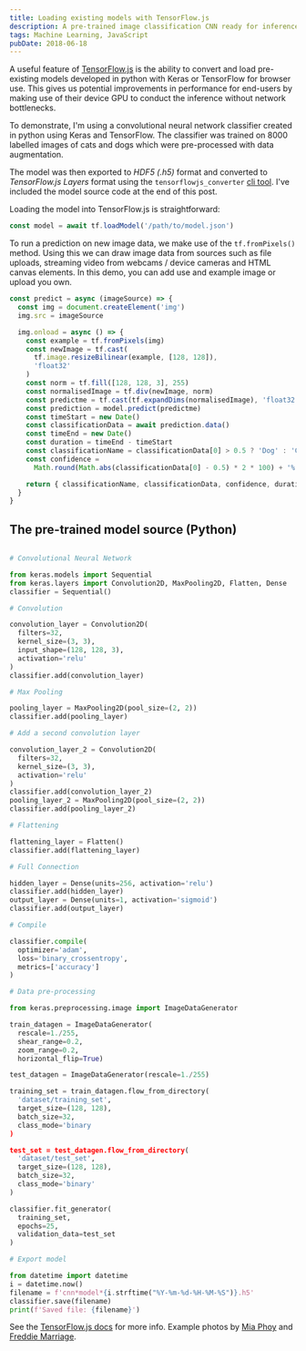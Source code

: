 ```yaml
---
title: Loading existing models with TensorFlow.js
description: A pre-trained image classification CNN ready for inference in the browser
tags: Machine Learning, JavaScript
pubDate: 2018-06-18
---
```


A useful feature of [TensorFlow.js](https://js.tensorflow.org/) is the ability to convert and load pre-existing models developed in python with Keras or TensorFlow for browser use.
This gives us potential improvements in performance for end-users by making use of their device GPU to conduct the inference without network bottlenecks.

To demonstrate, I'm using a convolutional neural network classifier created in python using Keras and TensorFlow.
The classifier was trained on 8000 labelled images of cats and dogs which were pre-processed with data augmentation.


<TFCNNDemo client:visible />

The model was then exported to _HDF5 (.h5)_ format and converted to _TensorFlow.js Layers_ format using the `tensorflowjs_converter` [cli tool](https://js.tensorflow.org/tutorials/import-keras.html).
I've included the model source code at the end of this post.

Loading the model into TensorFlow.js is straightforward:

```js
const model = await tf.loadModel('/path/to/model.json')
```

To run a prediction on new image data, we make use of the `tf.fromPixels()` method.
Using this we can draw image data from sources such as file uploads, streaming video from webcams / device cameras and HTML canvas elements.
In this demo, you can add use and example image or upload you own.

```js
const predict = async (imageSource) => {
  const img = document.createElement('img')
  img.src = imageSource

  img.onload = async () => {
    const example = tf.fromPixels(img)
    const newImage = tf.cast(
      tf.image.resizeBilinear(example, [128, 128]),
      'float32'
    )
    const norm = tf.fill([128, 128, 3], 255)
    const normalisedImage = tf.div(newImage, norm)
    const predictme = tf.cast(tf.expandDims(normalisedImage), 'float32')
    const prediction = model.predict(predictme)
    const timeStart = new Date()
    const classificationData = await prediction.data()
    const timeEnd = new Date()
    const duration = timeEnd - timeStart
    const classificationName = classificationData[0] > 0.5 ? 'Dog' : 'Cat'
    const confidence =
      Math.round(Math.abs(classificationData[0] - 0.5) * 2 * 100) + '%'

    return { classificationName, classificationData, confidence, duration }
  }
}
```

## The pre-trained model source (Python)

```python

# Convolutional Neural Network

from keras.models import Sequential
from keras.layers import Convolution2D, MaxPooling2D, Flatten, Dense
classifier = Sequential()

# Convolution

convolution_layer = Convolution2D(
  filters=32,
  kernel_size=(3, 3),
  input_shape=(128, 128, 3),
  activation='relu'
)
classifier.add(convolution_layer)

# Max Pooling

pooling_layer = MaxPooling2D(pool_size=(2, 2))
classifier.add(pooling_layer)

# Add a second convolution layer

convolution_layer_2 = Convolution2D(
  filters=32,
  kernel_size=(3, 3),
  activation='relu'
)
classifier.add(convolution_layer_2)
pooling_layer_2 = MaxPooling2D(pool_size=(2, 2))
classifier.add(pooling_layer_2)

# Flattening

flattening_layer = Flatten()
classifier.add(flattening_layer)

# Full Connection

hidden_layer = Dense(units=256, activation='relu')
classifier.add(hidden_layer)
output_layer = Dense(units=1, activation='sigmoid')
classifier.add(output_layer)

# Compile

classifier.compile(
  optimizer='adam',
  loss='binary_crossentropy',
  metrics=['accuracy']
)

# Data pre-processing

from keras.preprocessing.image import ImageDataGenerator

train_datagen = ImageDataGenerator(
  rescale=1./255,
  shear_range=0.2,
  zoom_range=0.2,
  horizontal_flip=True)

test_datagen = ImageDataGenerator(rescale=1./255)

training_set = train_datagen.flow_from_directory(
  'dataset/training_set',
  target_size=(128, 128),
  batch_size=32,
  class_mode='binary
)

test_set = test_datagen.flow_from_directory(
  'dataset/test_set',
  target_size=(128, 128),
  batch_size=32,
  class_mode='binary'
)

classifier.fit_generator(
  training_set,
  epochs=25,
  validation_data=test_set
)

# Export model

from datetime import datetime
i = datetime.now()
filename = f'cnn*model*{i.strftime("%Y-%m-%d-%H-%M-%S")}.h5'
classifier.save(filename)
print(f'Saved file: {filename}')
```

See the [TensorFlow.js docs](https://js.tensorflow.org/tutorials/import-keras.html) for more info.
Example photos by [Mia Phoy](https://unsplash.com/photos/okEVQ7r3JPg) and [Freddie Marriage](https://unsplash.com/photos/iYQC9xWMvw4).
